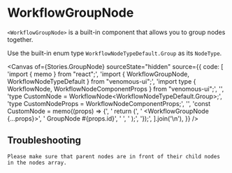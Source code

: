 
<Meta of={Stories} />

# WorkflowGroupNode

`<WorkflowGroupNode>` is a built-in component that allows you to group nodes together.

Use the built-in enum type `WorkflowNodeTypeDefault.Group` as its `NodeType`.

<Canvas
  of={Stories.GroupNode}
  sourceState="hidden"
  source={{
    code: [
      'import { memo } from "react";',
      'import { WorkflowGroupNode, WorkflowNodeTypeDefault } from "venomous-ui";',
      'import type { WorkflowNode, WorkflowNodeComponentProps } from "venomous-ui";',
      '',
      'type CustomNode = WorkflowNode<WorkflowNodeTypeDefault.Group>;',
      'type CustomNodeProps = WorkflowNodeComponentProps<CustomNode>;',
      '',
      'const CustomNode = memo<CustomNodeProps>((props) => {',
      '  return (',
      '    <WorkflowGroupNode {...props}>',
      '      GroupNode #{props.id}',
      '    </WorkflowGroupNode>',
      '  );',
      '});',
    ].join('\n'),
  }}
/>

## Troubleshooting

`Please make sure that parent nodes are in front of their child nodes in the nodes array.`
